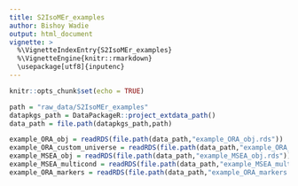 ---
title: S2IsoMEr_examples
author: Bishoy Wadie
output: html_document
vignette: >
  %\VignetteIndexEntry{S2IsoMEr_examples}
  %\VignetteEngine{knitr::rmarkdown}
  \usepackage[utf8]{inputenc}
---

```{r setup, include=FALSE}
knitr::opts_chunk$set(echo = TRUE)
```

```{r}
path = "raw_data/S2IsoMEr_examples"
datapkgs_path = DataPackageR::project_extdata_path()
data_path = file.path(datapkgs_path,path)

example_ORA_obj = readRDS(file.path(data_path,"example_ORA_obj.rds"))
example_ORA_custom_universe = readRDS(file.path(data_path,"example_ORA_custom_universe.rds"))
example_MSEA_obj = readRDS(file.path(data_path,"example_MSEA_obj.rds"))
example_MSEA_multicond = readRDS(file.path(data_path,"example_MSEA_multicond_res.rds"))
example_ORA_markers = readRDS(file.path(data_path,"example_ORA_markers.rds"))
```


